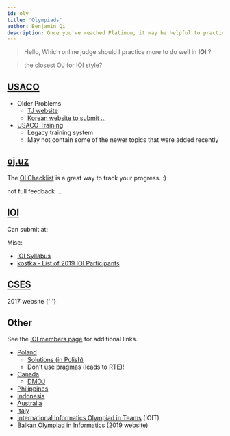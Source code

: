 ```yaml
---
id: oly
title: 'Olympiads'
author: Benjamin Qi
description: Once you've reached Platinum, it may be helpful to practice with problems from other (inter)national olympiads.
---
```


> Hello, Which online judge should I practice more to do well in **IOI** ?

> the closest OJ for IOI style?

## [USACO](http://www.usaco.org/)

- Older Problems
  - [TJ website](http://tjsct.wikidot.com/usaco/)
  - [Korean website to submit ...](https://www.acmicpc.net/category/106)
- [USACO Training](http://train.usaco.org/usacogate)
  - Legacy training system
  - May not contain some of the newer topics that were added recently

<!--
  - not particularly beginner-friendly, maybe helpful
  - lacks a lot of the topics in this guide (ex. segment tree)
  - I did the first five chapters in one summer (though I had to look up some solutions when I got stuck)
-->

<!--
- [Article](https://www.usenix.org/legacy/bodinfo/bod/bodmarch10/future.pdf)
  - an interesting read ... -->

<!-- Quotes: -->
<!--
> USACO thus faces a dilemma: should USACO continue to train the world and expose all its best pedagogical technologies to students from all different countries? Should USACO keep the best techniques secret just for US students? -->

<!-- > Training and competition paradigms which attract and reward loners rather than encouraging collaboration and socialization ... Their conversations at training camp concern algorithms and mathematics ... and little else. Generally (with a few notable exceptions), they would not be viewed as well-balanced or particularly socially adept in their interactions with adults and as observed by adults at camp and on trips.

D: -->

## [oj.uz](https://oj.uz/)

The [OI Checklist](https://oichecklist.pythonanywhere.com/) is a great way to track your progress. :)

<Resources>
	<Resource
		source="IZhO"
		title="International Zhautykov Olympiad (Kazakhstan)"
		url="https://izho.kz/"
	></Resource>
	<Resource
		source="APIO"
		title="Asia-Pacific Informatics Olympiad"
		url="http://apio-olympiad.org/"
	></Resource>
	<Resource
		source="COCI"
		title="Croatian Open Contests in Informatics"
		url="http://hsin.hr/coci/"
	>
		not full feedback ...
	</Resource>
	<Resource
		source="JOI"
		title="Japanese Olympiad in Informatics"
		url="https://www.ioi-jp.org/"
	></Resource>
	<Resource
		source="LMIO"
		title="Lithuanian Olympiad in Informatics"
		url="http://online.lmio.lt/"
	></Resource>
</Resources>

<!--
  <Resource source="InfO(1) Cup" title="InfO(1) Cup" url="http://info1cup.com/"></Resource> -->

## [IOI](https://ioinformatics.org/)

Can submit at:

<Resources>
	<Resource
		source="oj.uz"
		title="IOI 03, 07-19"
		url="https://oj.uz/problems/source/22"
		starred
	></Resource>
	<Resource
		source="Yandex"
		title="IOI 03-18"
		url="https://contest.yandex.com/ioi/"
	></Resource>
	<Resource
		source="DMOJ"
		title="IOI 10,11,13-19"
		url="https://dmoj.ca/problems/?category=5"
	></Resource>
</Resources>

Misc:

- [IOI Syllabus](https://people.ksp.sk/~misof/ioi-syllabus/)
- [kostka - List of 2019 IOI Participants](http://weaselcrow.com/pro/cf/ioi/19/)

## [CSES](https://cses.fi/)

<Resources>
	<Resource
		source="Baltic OI"
		title="Baltic Olympiad in Informatics"
		url="http://www.boi2017.org/"
	>
		2017 website
	</Resource>
	<Resource
		source="CEOI"
		title="Central European Olympiad in Informatics"
		url="http://ceoi.inf.elte.hu/"
	>
		{' '}
	</Resource>
</Resources>

## Other

See the [IOI members page](https://ioinformatics.org/page/members/7) for additional links.

- [Poland](https://szkopul.edu.pl/portal/)
  - [Solutions (in Polish)](https://www.oi.edu.pl/l/40/)
  - Don't use pragmas (leads to RTE)!
- [Canada](https://cemc.math.uwaterloo.ca/contests/computing.html)
  - [DMOJ](https://dmoj.ca/problems/?category=24)
- [Philippines](https://noi.ph/past-problems/)
- [Indonesia](https://tlx.toki.id/contests)
- [Australia](https://orac.amt.edu.au/)
- [Italy](https://training.olinfo.it/#/overview)
- [International Informatics Olympiad in Teams](http://ioit.altervista.org/2018-teams-and-contests-.html) (IOIT)
- [Balkan Olympiad in Informatics](https://boi2019.epy.gr/) (2019 website)
